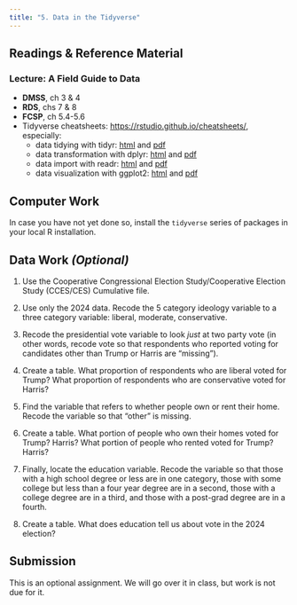 ```yaml
---
title: "5. Data in the Tidyverse"
---
```


## Readings & Reference Material
### Lecture: A Field Guide to Data

- **DMSS**, ch 3 & 4
- **RDS**, chs 7 & 8
- **FCSP**, ch 5.4-5.6
- Tidyverse cheatsheets: <https://rstudio.github.io/cheatsheets/>, especially:
    - data tidying with tidyr: [html](https://rstudio.github.io/cheatsheets/html/tidyr.html) and [pdf](https://rstudio.github.io/cheatsheets/tidyr.pdf)
    - data transformation with dplyr: [html](https://rstudio.github.io/cheatsheets/html/data-transformation.html) and [pdf](https://rstudio.github.io/cheatsheets/data-transformation.pdf)
    - data import with readr: [html](https://rstudio.github.io/cheatsheets/html/data-import.html) and [pdf](https://rstudio.github.io/cheatsheets/data-import.pdf)
    - data visualization with ggplot2: [html](https://rstudio.github.io/cheatsheets/html/data-visualization.html) and [pdf](https://rstudio.github.io/cheatsheets/data-visualization.pdf)

## Computer Work

In case you have not yet done so, install the `tidyverse` series of packages in your local R installation.

## Data Work *(Optional)*

1. Use the Cooperative Congressional Election Study/Cooperative Election Study (CCES/CES) Cumulative file.  

2. Use only the 2024 data.  Recode the 5 category ideology variable to a three category variable: liberal, moderate, conservative.

3. Recode the presidential vote variable to look *just* at two party vote (in other words, recode vote so that respondents who reported voting for candidates other than Trump or Harris are "missing").

4. Create a table.  What proportion of respondents who are liberal voted for Trump?  What proportion of respondents who are conservative voted for Harris?

5. Find the variable that refers to whether people own or rent their home.  Recode the variable so that "other" is missing.

6. Create a table.  What portion of people who own their homes voted for Trump?  Harris?  What portion of people who rented voted for Trump? Harris?

7. Finally, locate the education variable.  Recode the variable so that those with a high school degree or less are in one category, those with some college but less than a four year degree are in a second, those with a college degree are in a third, and those with a post-grad degree are in a fourth.

8. Create a table.  What does education tell us about vote in the 2024 election?

## Submission 

This is an optional assignment.  We will go over it in class, but work is not due for it.